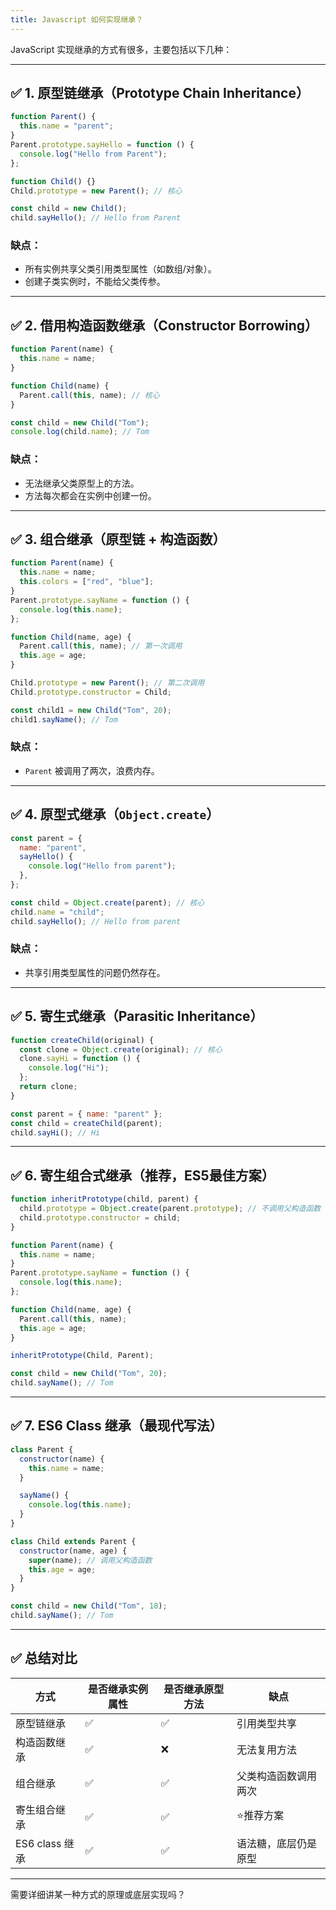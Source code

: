```yaml
---
title: Javascript 如何实现继承？
---
```


JavaScript 实现继承的方式有很多，主要包括以下几种：

---

## ✅ 1. 原型链继承（Prototype Chain Inheritance）

```js
function Parent() {
  this.name = "parent";
}
Parent.prototype.sayHello = function () {
  console.log("Hello from Parent");
};

function Child() {}
Child.prototype = new Parent(); // 核心

const child = new Child();
child.sayHello(); // Hello from Parent
```

### 缺点：

* 所有实例共享父类引用类型属性（如数组/对象）。
* 创建子类实例时，不能给父类传参。

---

## ✅ 2. 借用构造函数继承（Constructor Borrowing）

```js
function Parent(name) {
  this.name = name;
}

function Child(name) {
  Parent.call(this, name); // 核心
}

const child = new Child("Tom");
console.log(child.name); // Tom
```

### 缺点：

* 无法继承父类原型上的方法。
* 方法每次都会在实例中创建一份。

---

## ✅ 3. 组合继承（原型链 + 构造函数）

```js
function Parent(name) {
  this.name = name;
  this.colors = ["red", "blue"];
}
Parent.prototype.sayName = function () {
  console.log(this.name);
};

function Child(name, age) {
  Parent.call(this, name); // 第一次调用
  this.age = age;
}

Child.prototype = new Parent(); // 第二次调用
Child.prototype.constructor = Child;

const child1 = new Child("Tom", 20);
child1.sayName(); // Tom
```

### 缺点：

* `Parent` 被调用了两次，浪费内存。

---

## ✅ 4. 原型式继承（`Object.create`）

```js
const parent = {
  name: "parent",
  sayHello() {
    console.log("Hello from parent");
  },
};

const child = Object.create(parent); // 核心
child.name = "child";
child.sayHello(); // Hello from parent
```

### 缺点：

* 共享引用类型属性的问题仍然存在。

---

## ✅ 5. 寄生式继承（Parasitic Inheritance）

```js
function createChild(original) {
  const clone = Object.create(original); // 核心
  clone.sayHi = function () {
    console.log("Hi");
  };
  return clone;
}

const parent = { name: "parent" };
const child = createChild(parent);
child.sayHi(); // Hi
```

---

## ✅ 6. 寄生组合式继承（推荐，ES5最佳方案）

```js
function inheritPrototype(child, parent) {
  child.prototype = Object.create(parent.prototype); // 不调用父构造函数
  child.prototype.constructor = child;
}

function Parent(name) {
  this.name = name;
}
Parent.prototype.sayName = function () {
  console.log(this.name);
};

function Child(name, age) {
  Parent.call(this, name);
  this.age = age;
}

inheritPrototype(Child, Parent);

const child = new Child("Tom", 20);
child.sayName(); // Tom
```

---

## ✅ 7. ES6 Class 继承（最现代写法）

```js
class Parent {
  constructor(name) {
    this.name = name;
  }

  sayName() {
    console.log(this.name);
  }
}

class Child extends Parent {
  constructor(name, age) {
    super(name); // 调用父构造函数
    this.age = age;
  }
}

const child = new Child("Tom", 18);
child.sayName(); // Tom
```

---

## ✅ 总结对比

| 方式           | 是否继承实例属性 | 是否继承原型方法 | 缺点         |
| ------------ | -------- | -------- | ---------- |
| 原型链继承        | ✅        | ✅        | 引用类型共享     |
| 构造函数继承       | ✅        | ❌        | 无法复用方法     |
| 组合继承         | ✅        | ✅        | 父类构造函数调用两次 |
| 寄生组合继承       | ✅        | ✅        | ⭐推荐方案      |
| ES6 class 继承 | ✅        | ✅        | 语法糖，底层仍是原型 |

---

需要详细讲某一种方式的原理或底层实现吗？
